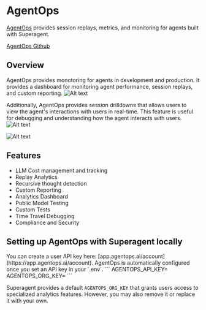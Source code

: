 # AgentOps
[AgentOps](https://agentops.ai/) provides session replays, metrics, and monitoring for agents built with Superagent. 

[AgentOps Github](https://github.com/AgentOps-AI/agentops)

## Overview
AgentOps provides monotoring for agents in development and production. It provides a dashboard for monitoring agent performance, session replays, and custom reporting.
![Alt text](https://superagentai.s3.eu-north-1.amazonaws.com/overview.png "Agent analytics")


Additionally, AgentOps provides session drilldowns that allows users to view the agent's interactions with users in real-time. This feature is useful for debugging and understanding how the agent interacts with users.
![Alt text](https://superagentai.s3.eu-north-1.amazonaws.com/session.png "Session data")

![Alt text](https://superagentai.s3.eu-north-1.amazonaws.com/replay.png "Session replays")

## Features
* LLM Cost management and tracking
* Replay Analytics
* Recursive thought detection
* Custom Reporting
* Analytics Dashboard
* Public Model Testing
* Custom Tests
* Time Travel Debugging
* Compliance and Security


## Setting up AgentOps with Superagent locally
<Callout>
You can create a user API key here: [app.agentops.ai/account](https://app.agentops.ai/account).
</Callout>
AgentOps is automatically configured once you set an API key in your `.env`. 
```
AGENTOPS_API_KEY=<YOUR_AGENTOPS_API_KEY>
AGENTOPS_ORG_KEY=<YOUR_ORG_KEY>
```

Superagent provides a default `AGENTOPS_ORG_KEY` that grants users access to specialized analytics features. However, you may also remove it or replace it with your own.
